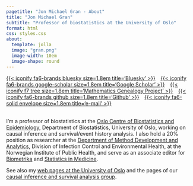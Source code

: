 ```yaml
---
pagetitle: "Jon Michael Gran - About"
title: "Jon Michael Gran"
subtitle: "Professor of biostatistics at the University of Oslo"
format: html
css: styles.css
about:
  template: jolla
  image: "gran.png"
  image-width: 10em
  image-shape: round
---
```


[{{< iconify fa6-brands bluesky size=1.8em title='Bluesky' >}}](https://jmgran.bsky.social){target="_blank"style="float:center; padding-right:10px"}
[{{< iconify fa6-brands google-scholar size=1.8em title='Google Scholar' >}}](https://scholar.google.no/citations?user=GRG21B8AAAAJ){target="_blank"style="float:center; padding-right:10px"}
[{{< iconify f7 tree size=1.8em title='Mathematics Genealogy Project' >}}](https://www.mathgenealogy.org/id.php?id=287297){target="_blank"style="float:center; padding-right:10px"}
[{{< iconify fa6-brands github size=1.8em title='Github' >}}](https://github.com/jmgran){target="_blank" style="float:center; padding-right:10px"}
[{{< iconify fa6-solid envelope size=1.8em title='e-mail' >}}](mailto:<j.m.gran@medisin.uio.no>)<br><br>

I'm a professor of biostatistics at the [Oslo Centre of Biostatistics and Epidemiology](https://www.med.uio.no/imb/english/research/centres/ocbe/){target="_blank"}, Department of Biostatistics, University of Oslo, working on causal inference and survival/event history analysis. I also hold a 20% position as researcher at the [Department of Method Development and Analytics](https://www.fhi.no/en/ab/departments-and-centres/method-development-and-analytics/){target="_blank"}, Division of Infection Control and Environmental Health, at the Norwegian Institute of Public Health, and serve as an associate editor for [Biometrika](https://academic.oup.com/biomet){target="_blank"} and [Statistics in Medicine](https://onlinelibrary.wiley.com/page/journal/10970258/homepage/editorialboard.html){target="_blank"}.

See also my [web pages at the University of Oslo](https://www.med.uio.no/imb/english/people/aca/jonmic/index.html){target="_blank"} and the pages of our [causal inference and survival analysis group](https://www.med.uio.no/imb/english/research/groups/causal-inference-methods/index.html){target="_blank"}.
